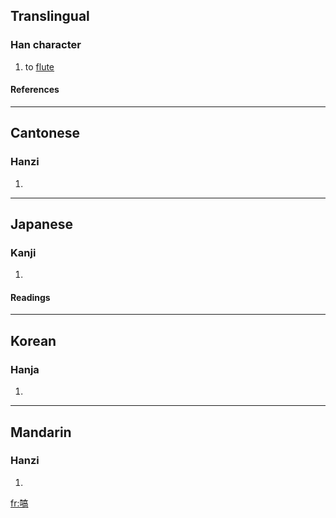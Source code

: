 ==Translingual==
===Han character===
{{Han char|rn=30|rad=口|as=10|sn=13|four=6002<sub>7</sub>|canj=口卜口月 (RYRB)}}
# to [[flute]]
====References====
{{Han ref|kx=0201.280|dkj=04041|dj=0424.210|hdz=10669.180|uh=55C3|ud=21955|bh=DCCA|bd=56522}}
----
==Cantonese==
===Hanzi===
{{yue-hanzi|jyut=|y=haau3}}
# {{defn|Cantonese}}
----
==Japanese==
===Kanji===
{{ja-kanji|grade=|rs=口10}}
# {{defn|Japanese}} 
====Readings====
{{ja-readings|on=[[こう]] (kō), [[きょう]] (kyō)|kun=[[きびしいさま]] (kibishiisama), [[こえ]] (koe), [[せめるさま]] (semerusama)}}
----
==Korean==
===Hanja===
{{ko-hanja|hangeul=[[효]], [[학]]|rv=hyo, hak|mr=hyo, hak}}
# {{defn|Korean}}
----
==Mandarin==
===Hanzi===
{{cmn-hanzi|pin=[[hè]] (he4)|wg=ho<sup>4</sup>}}
# {{defn|Mandarin}}

[[fr:嗃]]
